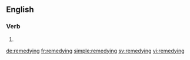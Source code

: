 ==English==

===Verb===
{{head|en}}

# {{present participle of|remedy}}

[[de:remedying]]
[[fr:remedying]]
[[simple:remedying]]
[[sv:remedying]]
[[vi:remedying]]